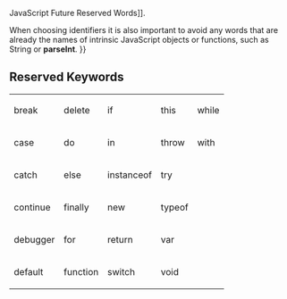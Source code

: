 {{Page_Title}}
{{Flags}}
{{Summary_Section|JavaScript has a number of reserved words that you cannot use as identifiers. Reserved words have a specific meaning to the JavaScript language, as they are part of the language syntax. Using a reserved word causes a compilation error when loading your script.

JavaScript also has a list of future reserved words. These words are not currently part of the JavaScript language, although they are reserved for future use. For more information about future reserved keywords in JavaScript, see [[javascript/future reserved words{{!}}JavaScript Future Reserved Words]].

When choosing identifiers it is also important to avoid any words that are already the names of intrinsic JavaScript objects or functions, such as String or '''parseInt'''.
}}
==Reserved Keywords==
{| class='wikitable'
|-
| break
| delete
| if
| this
| while
|-
| case
| do
| in
| throw
| with
|-
| catch
| else
| instanceof
| try
|-
| continue
| finally
| new
| typeof
|-
| debugger
| for
| return
| var
|-
| default
| function
| switch
| void
|}
{{Topics | JS Basic}}

{{External_Attribution
|Is_CC-BY-SA=No
|Sources=MSDN
|MDN_link=
|MSDN_link=http://msdn.microsoft.com/en-us/library/ie/0779sbks(v=vs.94).aspx
|HTML5Rocks_link=
}}
